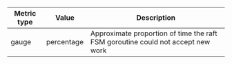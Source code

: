 Metric type | Value       | Description
----------- | ----------- | -----------
gauge       | percentage  | Approximate proportion of time the raft FSM goroutine could not accept new work